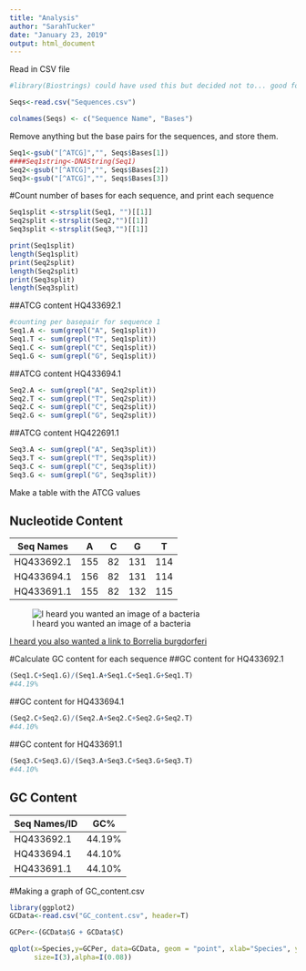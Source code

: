 ---
title: "Analysis"
author: "SarahTucker"
date: "January 23, 2019"
output: html_document
---
Read in CSV file 
```{r}
#library(Biostrings) could have used this but decided not to... good for future reference

Seqs<-read.csv("Sequences.csv")

colnames(Seqs) <- c("Sequence Name", "Bases")
```

Remove anything but the base pairs for the sequences, and store them.
```{r}
Seq1<-gsub("[^ATCG]","", Seqs$Bases[1])
####Seq1string<-DNAString(Seq1)
Seq2<-gsub("[^ATCG]","", Seqs$Bases[2])
Seq3<-gsub("[^ATCG]","", Seqs$Bases[3])
```

#Count number of bases for each sequence, and print each sequence

```{r}
Seq1split <-strsplit(Seq1, "")[[1]]
Seq2split <-strsplit(Seq2,"")[[1]]
Seq3split <-strsplit(Seq3,"")[[1]]

print(Seq1split)
length(Seq1split)
print(Seq2split)
length(Seq2split)
print(Seq3split)
length(Seq3split)
```
##ATCG content HQ433692.1
```{r}
#counting per basepair for sequence 1
Seq1.A <- sum(grepl("A", Seq1split))
Seq1.T <- sum(grepl("T", Seq1split))
Seq1.C <- sum(grepl("C", Seq1split))
Seq1.G <- sum(grepl("G", Seq1split))
```
##ATCG content HQ433694.1
```{r}
Seq2.A <- sum(grepl("A", Seq2split))
Seq2.T <- sum(grepl("T", Seq2split))
Seq2.C <- sum(grepl("C", Seq2split))
Seq2.G <- sum(grepl("G", Seq2split))
```
##ATCG content HQ422691.1
```{r}
Seq3.A <- sum(grepl("A", Seq3split))
Seq3.T <- sum(grepl("T", Seq3split))
Seq3.C <- sum(grepl("C", Seq3split))
Seq3.G <- sum(grepl("G", Seq3split))
```
Make a table with the ATCG values

Nucleotide Content
------------------

Seq Names | A | C | G | T|
---------|----------|---------|----------|-------|
HQ433692.1|155    | 82       |   131 | 114 |
HQ433694.1| 156 | 82 | 131 | 114|
HQ433691.1| 155 | 82 | 132 | 115|

![I heard you wanted an image of a bacteria](bacteria.jpg)

[I heard you also wanted a link to Borrelia burgdorferi](https://en.wikipedia.org/wiki/Borrelia_burgdorferi)

#Calculate GC content for each sequence
##GC content for HQ433692.1
```{r}
(Seq1.C+Seq1.G)/(Seq1.A+Seq1.C+Seq1.G+Seq1.T)
#44.19%
```
##GC content for HQ433694.1
```{r}
(Seq2.C+Seq2.G)/(Seq2.A+Seq2.C+Seq2.G+Seq2.T)
#44.10%
```
##GC content for HQ433691.1
```{r}
(Seq3.C+Seq3.G)/(Seq3.A+Seq3.C+Seq3.G+Seq3.T)
#44.10%
```

GC Content
---------------

Seq Names/ID | GC% |
--------|------|
HQ433692.1 | 44.19%
HQ433694.1 | 44.10%
HQ433691.1 | 44.10%

#Making a graph of GC_content.csv
```{r}
library(ggplot2)
GCData<-read.csv("GC_content.csv", header=T)

GCPer<-(GCData$G + GCData$C)

qplot(x=Species,y=GCPer, data=GCData, geom = "point", xlab="Species", ylab="%GC content", main="GC% for each Species",fill=I("yellow"), colour=I("red"),
      size=I(3),alpha=I(0.08))
```
